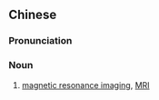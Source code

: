 ==Chinese==
{{zh-forms|type=42}}
{{wikipedia|lang=zh}}

===Pronunciation===
{{zh-pron
|m=hécígòngzhèn chéngxiàng
|cat=n
}}

===Noun===
{{zh-noun}}

# [[magnetic resonance imaging]], [[MRI]]